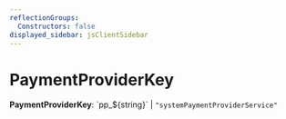 ```yaml
---
reflectionGroups:
  Constructors: false
displayed_sidebar: jsClientSidebar
---
```



# PaymentProviderKey

 **PaymentProviderKey**: \`pp\_$&#123;string&#125;\` \| `"systemPaymentProviderService"`
